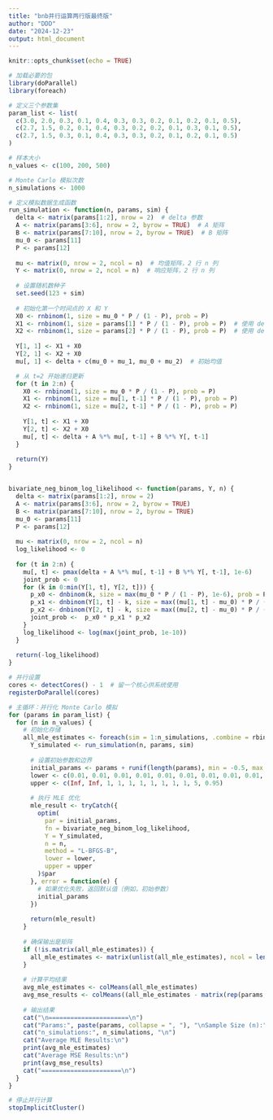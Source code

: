 ---
title: "bnb并行运算两行版最终版"
author: "DDD"
date: "2024-12-23"
output: html_document
---

```{r setup, include=FALSE}
knitr::opts_chunk$set(echo = TRUE)
```



```{r}
# 加载必要的包
library(doParallel)
library(foreach)

# 定义三个参数集
param_list <- list(
  c(3.0, 2.0, 0.3, 0.1, 0.4, 0.3, 0.3, 0.2, 0.1, 0.2, 0.1, 0.5),
  c(2.7, 1.5, 0.2, 0.1, 0.4, 0.3, 0.2, 0.2, 0.1, 0.3, 0.1, 0.5),
  c(2.7, 1.5, 0.3, 0.1, 0.4, 0.3, 0.3, 0.2, 0.1, 0.2, 0.1, 0.5)
)

# 样本大小
n_values <- c(100, 200, 500)

# Monte Carlo 模拟次数
n_simulations <- 1000

# 定义模拟数据生成函数
run_simulation <- function(n, params, sim) {
  delta <- matrix(params[1:2], nrow = 2)  # delta 参数
  A <- matrix(params[3:6], nrow = 2, byrow = TRUE)  # A 矩阵
  B <- matrix(params[7:10], nrow = 2, byrow = TRUE)  # B 矩阵
  mu_0 <- params[11]
  P <- params[12]
  
  mu <- matrix(0, nrow = 2, ncol = n)  # 均值矩阵，2 行 n 列
  Y <- matrix(0, nrow = 2, ncol = n)  # 响应矩阵，2 行 n 列
  
  # 设置随机数种子
  set.seed(123 + sim)
  
  # 初始化第一个时间点的 X 和 Y
  X0 <- rnbinom(1, size = mu_0 * P / (1 - P), prob = P)
  X1 <- rnbinom(1, size = params[1] * P / (1 - P), prob = P)  # 使用 delta[1] 初始化
  X2 <- rnbinom(1, size = params[2] * P / (1 - P), prob = P)  # 使用 delta[2] 初始化
  
  Y[1, 1] <- X1 + X0
  Y[2, 1] <- X2 + X0
  mu[, 1] <- delta + c(mu_0 + mu_1, mu_0 + mu_2)  # 初始均值

  # 从 t=2 开始递归更新
  for (t in 2:n) {
    X0 <- rnbinom(1, size = mu_0 * P / (1 - P), prob = P)
    X1 <- rnbinom(1, size = mu[1, t-1] * P / (1 - P), prob = P)
    X2 <- rnbinom(1, size = mu[2, t-1] * P / (1 - P), prob = P)
    
    Y[1, t] <- X1 + X0
    Y[2, t] <- X2 + X0
    mu[, t] <- delta + A %*% mu[, t-1] + B %*% Y[, t-1]
  }
  
  return(Y)
}


bivariate_neg_binom_log_likelihood <- function(params, Y, n) {
  delta <- matrix(params[1:2], nrow = 2)
  A <- matrix(params[3:6], nrow = 2, byrow = TRUE)
  B <- matrix(params[7:10], nrow = 2, byrow = TRUE)
  mu_0 <- params[11]
  P <- params[12]
  
  mu <- matrix(0, nrow = 2, ncol = n)
  log_likelihood <- 0
  
  for (t in 2:n) {
    mu[, t] <- pmax(delta + A %*% mu[, t-1] + B %*% Y[, t-1], 1e-6)
    joint_prob <- 0
    for (k in 0:min(Y[1, t], Y[2, t])) {
      p_x0 <- dnbinom(k, size = max(mu_0 * P / (1 - P), 1e-6), prob = P)
      p_x1 <- dnbinom(Y[1, t] - k, size = max((mu[1, t] - mu_0) * P / (1 - P), 1e-6), prob = P)
      p_x2 <- dnbinom(Y[2, t] - k, size = max((mu[2, t] - mu_0) * P / (1 - P), 1e-6), prob = P)
      joint_prob <-  p_x0 * p_x1 * p_x2
    }
    log_likelihood <- log(max(joint_prob, 1e-10))
  }
  
  return(-log_likelihood)
}

# 并行设置
cores <- detectCores() - 1  # 留一个核心供系统使用
registerDoParallel(cores)

# 主循环：并行化 Monte Carlo 模拟
for (params in param_list) {
  for (n in n_values) {
    # 初始化存储
    all_mle_estimates <- foreach(sim = 1:n_simulations, .combine = rbind, .packages = "stats") %dopar% {
      Y_simulated <- run_simulation(n, params, sim)
      
      # 设置初始参数和边界
      initial_params <- params + runif(length(params), min = -0.5, max = 0.5)
      lower <- c(0.01, 0.01, 0.01, 0.01, 0.01, 0.01, 0.01, 0.01, 0.01, 0.01, 0.001, 0.001)
      upper <- c(Inf, Inf, 1, 1, 1, 1, 1, 1, 1, 1, 5, 0.95)
      
      # 执行 MLE 优化
      mle_result <- tryCatch({
        optim(
          par = initial_params,
          fn = bivariate_neg_binom_log_likelihood,
          Y = Y_simulated,
          n = n,
          method = "L-BFGS-B",
          lower = lower,
          upper = upper
        )$par
      }, error = function(e) {
        # 如果优化失败，返回默认值（例如，初始参数）
        initial_params
      })
      
      return(mle_result)
    }
    
    # 确保输出是矩阵
    if (!is.matrix(all_mle_estimates)) {
      all_mle_estimates <- matrix(unlist(all_mle_estimates), ncol = length(params), byrow = TRUE)
    }
    
    # 计算平均结果
    avg_mle_estimates <- colMeans(all_mle_estimates)
    avg_mse_results <- colMeans((all_mle_estimates - matrix(rep(params, n_simulations), nrow = n_simulations, byrow = TRUE))^2)
    
    # 输出结果
    cat("\n======================\n")
    cat("Params:", paste(params, collapse = ", "), "\nSample Size (n):", n, "\n")
    cat("n_simulations:", n_simulations, "\n")
    cat("Average MLE Results:\n")
    print(avg_mle_estimates)
    cat("Average MSE Results:\n")
    print(avg_mse_results)
    cat("======================\n")
  }
}

# 停止并行计算
stopImplicitCluster()

```




